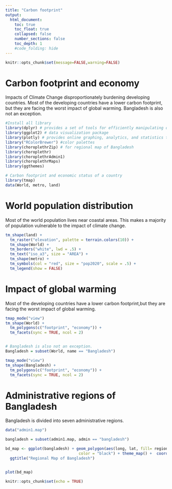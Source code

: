 ```yaml
---
title: "Carbon footprint"
output:
  html_document:
    toc: true
    toc_float: true
    collapsed: false
    number_sections: false
    toc_depth: 1
    #code_folding: hide
---
```


```r
knitr::opts_chunk$set(message=FALSE,warning=FALSE)
```


# Carbon footprint and economy

Impacts of Climate Change disproportionately burdening developing countries. Most of the developing countries have a lower carbon footprint, but they are facing the worst impact of global warming. Bangladesh is also not an exception. 


```r
#Install all library
library(dplyr) # provides a set of tools for efficiently manipulating data sets in R
library(ggplot2) # data visualization package
library(plotly) # provides online graphing, analytics, and statistics tools 
library("RColorBrewer") #color palettes
library(choroplethrZip) # for regional map of Bangladesh
library(choroplethr)
library(choroplethrAdmin1)
library(choroplethrMaps)
library(ggthemes)

# Carbon footprint and economic status of a country
library(tmap)
data(World, metro, land)
```


# World population distribution

Most of the world population lives near coastal areas.
This makes a majority of population vulnerable to the impact of climate change.

```r
tm_shape(land) +
  tm_raster("elevation", palette = terrain.colors(10)) +
  tm_shape(World) +
  tm_borders("white", lwd = .5) +
  tm_text("iso_a3", size = "AREA") +
  tm_shape(metro) +
  tm_symbols(col = "red", size = "pop2020", scale = .5) +
  tm_legend(show = FALSE)

```

# Impact of global warming

Most of the developing countries have a lower carbon footprint,but they are facing the worst impact of global warming.

```r
tmap_mode("view")
tm_shape(World) +
  tm_polygons(c("footprint", "economy")) +
  tm_facets(sync = TRUE, ncol = 2)


# Bangladesh is also not an exception. 
Bangladesh = subset(World, name == "Bangladesh")

tmap_mode("view")
tm_shape(Bangladesh) + 
  tm_polygons(c("footprint", "economy")) +
  tm_facets(sync = TRUE, ncol = 2)

```

# Administrative regions of Bangladesh

Bangladesh is divided into seven administrative regions.

```r
data("admin1.map")

bangladesh = subset(admin1.map, admin == "bangladesh")

bd_map <- ggplot(bangladesh) + geom_polygon(aes(long, lat, fill= region, group = group), 
                                color = "black") + theme_map() +  coord_fixed(1.1)+
  ggtitle("Regional Map of Bangladesh")


plot(bd_map)

knitr::opts_chunk$set(echo = TRUE)

```


